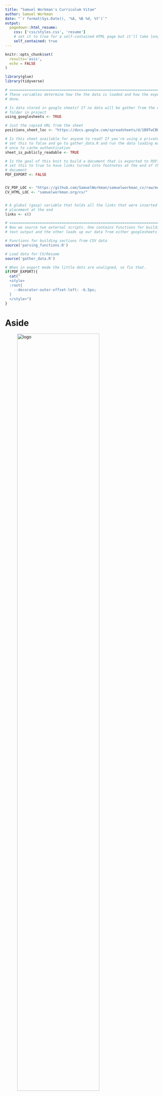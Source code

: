 ```yaml
---
title: "Samuel Workman's Curriculum Vitae"
author: Samuel Workman
date: "`r format(Sys.Date(), '%A, %B %d, %Y')`"
output:
  pagedown::html_resume:
    css: ['css/styles.css', 'resume']
    # set it to true for a self-contained HTML page but it'll take longer to render
    self_contained: true
---
```


```r
knitr::opts_chunk$set(
  results='asis', 
  echo = FALSE
)

library(glue)
library(tidyverse)

# ======================================================================
# These variables determine how the the data is loaded and how the exports are
# done.

# Is data stored in google sheets? If no data will be gather from the csvs/
# folder in project
using_googlesheets <- TRUE

# Just the copied URL from the sheet
positions_sheet_loc <- "https://docs.google.com/spreadsheets/d/1B9TwCBUF3SVDWuYQfIcbnv_viARhGI5r3faOrIHBZmk/edit?usp=sharing"

# Is this sheet available for anyone to read? If you're using a private sheet
# set this to false and go to gather_data.R and run the data loading manually
# once to cache authentication
sheet_is_publicly_readable <- TRUE

# Is the goal of this knit to build a document that is exported to PDF? If so
# set this to true to have links turned into footnotes at the end of the
# document
PDF_EXPORT <- FALSE


CV_PDF_LOC <- "https://github.com/SamuelWorkman/samuelworkman_cv/raw/master/samuelworkman_cv.pdf"
CV_HTML_LOC <- "samuelworkman.org/cv/"


# A global (gasp) variable that holds all the links that were inserted for
# placement at the end
links <- c()

# ======================================================================
# Now we source two external scripts. One contains functions for building the
# text output and the other loads up our data from either googlesheets or csvs

# Functions for building sections from CSV data
source('parsing_functions.R') 

# Load data for CV/Resume
source('gather_data.R')
```



```r
# When in export mode the little dots are unaligned, so fix that. 
if(PDF_EXPORT){
  cat("
  <style>
  :root{
    --decorator-outer-offset-left: -6.5px;
  }
  </style>")
}
```


Aside
================================================================================
![logo](img/news_small.jpg){width=80%}

<!--![logo](img/news_small.jpg){width=100px}-->

```r
# When in export mode the little dots are unaligned, so fix that. 
if(PDF_EXPORT){
  glue("View this CV online with links at _{CV_HTML_LOC}_")
} else {
  glue("[<i class='fas fa-download'></i> Download a PDF of this CV]({CV_PDF_LOC})") 
}
```

Contact {#contact}
--------------------------------------------------------------------------------

```r
contact_info %>% 
  glue_data("- <i class='fa fa-{icon}'></i> {contact}")
```

[get my book](https://www.amazon.com/Samuel-Workman/e/B01353W7UE){}
--------------------------------------------------------------------------------
![](img/bookcover.jpg){width=75%}


Disclaimer {#disclaimer}
--------------------------------------------------------------------------------

Last updated on `r Sys.Date()`.


Main
================================================================================

Samuel Workman, Ph.D. {#title}
--------------------------------------------------------------------------------

```r
print_text_block(text_blocks, 'intro')
```


### Skills & Experience

* Policy research, data management, statistical analysis & modeling, presentation, reporting & data visualization, machine learning
* Project Management, grant writing, team leadership & coordination, public speaking
* Market, sales, and inventory analysis, reporting, and visualization, data-driven decision-making and management
* Languages: $R$, $\LaTeX$, SAS, SPSS, VBA, SQL, Markdown, CSS, HTML (limited)
* Applications: Rstudio, WinEdt, Beamer, binb, xaringan, MS Word, MS Excel, MS PowerPoint, SQLite, MS Access

Academic Positions {data-icon=university data-concise=true}
--------------------------------------------------------------------------------

```r
print_section(position_data, 'academic')
```

Private Sector Data & Statistical Consulting {data-icon=user-tie data-concise=true .break-before-me}
--------------------------------------------------------------------------------

```r
print_section(position_data, 'private')
```

Editorial Positions & Boards {data-icon=newspaper data-concise=true}
--------------------------------------------------------------------------------

```r
print_section(position_data, 'editorial')
```

Education {data-icon=graduation-cap data-concise=true}
--------------------------------------------------------------------------------

```r
print_section(position_data, 'education')
```

\newpage

:::aside
##### Interests
* Public Policy
* Regulation
* Bureaucracy
* Agenda Setting
* Education Policy
* Use of Research & Data
* Food Policy & Food Systems

##### Approaches
* Text-as-Data
* Text Classification
* Machine Learning
* Maximum Likelihood
* Stochastic Processes

##### Current Projects
* Use of research in Education regulations
* The politics of data & numbers
* Complexity & the regulation of GMOs
* The politics of food security
:::

Books {data-icon=book data-concise=true}
--------------------------------------------------------------------------------

```r
print_section(position_data, 'book')
```

Articles {data-icon=paper-plane data-concise=true}
--------------------------------------------------------------------------------

Research Experience {data-icon=laptop}
--------------------------------------------------------------------------------

```r
print_section(position_data, 'research_positions')
```



Industry Experience {data-icon=suitcase}
--------------------------------------------------------------------------------

::: aside
```r
print_text_block(text_blocks, 'industy_experience_aside')
```
:::

```r
print_section(position_data, 'industry_positions')
```

<!-- These breaks just force a new page so section doesnt get cut off -->
<br>
<br>
<br>

Teaching Experience {data-icon=chalkboard-teacher}
--------------------------------------------------------------------------------

::: aside
```r
print_text_block(text_blocks, 'teaching_experience_aside')
```
:::

```r
print_section(position_data, 'teaching_positions')
```


Selected Data Science Writing {data-icon=chart-line}
--------------------------------------------------------------------------------

::: aside
```r
print_text_block(text_blocks, 'data_science_writing_aside')
```
:::

```r
print_section(position_data, 'data_science_writings')
```



Selected Press (About)  {data-icon=newspaper}
--------------------------------------------------------------------------------

```r
print_section(position_data, 'about_me_press')
```


<br>
<br>


Selected Press (By)  {data-icon=newspaper}
--------------------------------------------------------------------------------

```r
print_section(position_data, 'by_me_press')
```



Selected Publications, Posters, and Talks {data-icon=book}
--------------------------------------------------------------------------------

```r
print_section(position_data, 'academic_articles')
```



```r
if(PDF_EXPORT){
  cat("
  
Links {data-icon=link}
--------------------------------------------------------------------------------

<br>


")
  
  walk2(links, 1:length(links), function(link, index){
    print(glue('{index}. {link}'))
  })
}
```


